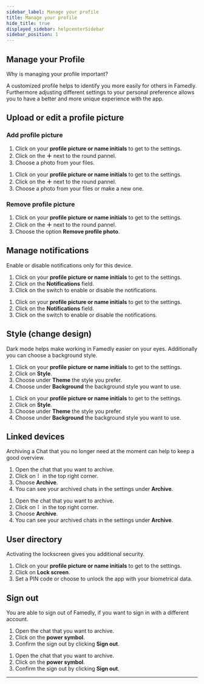 ```yaml
---
sidebar_label: Manage your profile
title: Manage your profile
hide_title: true
displayed_sidebar: helpcenterSidebar
sidebar_position: 1
---
```



<div class="hero hero--primary">
  <div class="container">
    <h2 class="hero__title">Manage your Profile</h2>
    <p class="hero__subtitle">Why is managing your profile important?</p>
    <p>A customized profile helps to identify you more easily for others in Famedly. Furthermore adjusting different settings to your personal preference allows you to have a better and more unique experience with the app.</p>
  </div>
</div>

## Upload or edit a profile picture

### Add profile picture

<Tabs>
  <TabItem value="desktop" label="Desktop" default>
  <ol>
    <li>Click on your <b>profile picture or name initials</b> to get to the settings.</li>
    <li>Click on the <b>＋</b> next to the round pannel.</li>
    <li>Choose a photo from your files.</li>
  </ol>
  </TabItem>
  <TabItem value="mobile" label="Mobile">
  <ol>
    <li>Click on your <b>profile picture or name initials</b> to get to the settings.</li>
    <li>Click on the <b>＋</b> next to the round pannel.</li>
    <li>Choose a photo from your files or make a new one.</li>
  </ol>
  </TabItem>
</Tabs>

### Remove profile picture

<Tabs>
  <TabItem value="mobile" label="Mobile" default>
  <ol>
    <li>Click on your <b>profile picture or name initials</b> to get to the settings.</li>
    <li>Click on the <b>＋</b> next to the round pannel.</li>
    <li>Choose the option <b>Remove profile photo</b>.</li>
  </ol>
  </TabItem>
</Tabs>

## Manage notifications

Enable or disable notifications only for this device.

<Tabs>
  <TabItem value="desktop" label="Desktop" default>
  <ol>
    <li>Click on your <b>profile picture or name initials</b> to get to the settings.</li>
    <li>Click on the <b>Notifications</b> field.</li>
    <li>Click on the switch to enable or disable the notifications.</li>
  </ol>
  </TabItem>
  <TabItem value="mobile" label="Mobile">
  <ol>
    <li>Click on your <b>profile picture or name initials</b> to get to the settings.</li>
    <li>Click on the <b>Notifications</b> field.</li>
    <li>Click on the switch to enable or disable the notifications.</li>
  </ol>
  </TabItem>
</Tabs>


## Style (change design)

Dark mode helps make working in Famedly easier on your eyes. Additionally you can choose a background style.

<Tabs>
  <TabItem value="desktop" label="Desktop" default>
  <ol>
    <li>Click on your <b>profile picture or name initials</b> to get to the settings.</li>
    <li>Click on <b>Style</b>.</li>
    <li>Choose under <b>Theme</b> the style you prefer.</li>
    <li>Choose under <b>Background</b> the background style you want to use.</li>
  </ol>
  </TabItem>
  <TabItem value="mobile" label="Mobile">
  <ol>
    <li>Click on your <b>profile picture or name initials</b> to get to the settings.</li>
    <li>Click on <b>Style</b>.</li>
    <li>Choose under <b>Theme</b> the style you prefer.</li>
    <li>Choose under <b>Background</b> the background style you want to use.</li>
  </ol>
  </TabItem>
</Tabs>

## Linked devices


Archiving a Chat that you no longer need at the moment can help to keep a good overview.

<Tabs>
  <TabItem value="desktop" label="Desktop" default>
  <ol>
    <li>Open the chat that you want to archive.</li>
    <li>Click on ⠇ in the top right corner.</li>
    <li>Choose <b>Archive</b>.</li>
    <li>You can see your archived chats in the settings under <b>Archive</b>.</li>
  </ol>
  </TabItem>
  <TabItem value="mobile" label="Mobile">
  <ol>
    <li>Open the chat that you want to archive.</li>
    <li>Click on ⠇ in the top right corner.</li>
    <li>Choose <b>Archive</b>.</li>
    <li>You can see your archived chats in the settings under <b>Archive</b>.</li>
  </ol>
  </TabItem>
</Tabs>

## User directory


Activating the lockscreen gives you additional security.

<Tabs>
  <TabItem value="mobile" label="Mobile" default>
  <ol>
    <li>Click on your <b>profile picture or name initials</b> to get to the settings.</li>
    <li>Click on <b>Lock screen</b>.</li>
    <li>Set a PIN code or choose to unlock the app with your biometrical data.</li>
  </ol>
  </TabItem>
</Tabs>


## Sign out

You are able to sign out of Famedly, if you want to sign in with a different account.

<Tabs>
  <TabItem value="desktop" label="Desktop" default>
  <ol>
    <li>Open the chat that you want to archive.</li>
    <li>Click on the <b>power symbol</b>.</li>
    <li>Confirm the sign out by clicking <b>Sign out</b>.</li>
  </ol>
  </TabItem>
  <TabItem value="mobile" label="Mobile">
  <ol>
    <li>Open the chat that you want to archive.</li>
    <li>Click on the <b>power symbol</b>.</li>
    <li>Confirm the sign out by clicking <b>Sign out</b>.</li>
  </ol>
  </TabItem>
</Tabs>

---